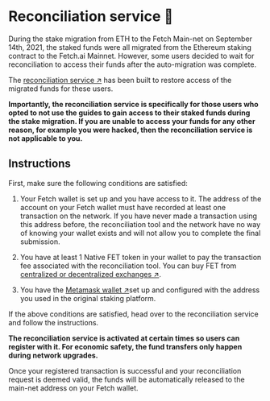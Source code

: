 # Reconciliation service 🤝

During the stake migration from ETH to the Fetch Main-net on September 14th, 2021, the staked funds were all migrated from the Ethereum staking contract to the Fetch.ai Mainnet. However, some users decided to wait for reconciliation to access their funds after the auto-migration was complete.

The [reconciliation service ↗](https://browse-fetchhub.fetch.ai/reconciliation) has been built to restore access of the migrated funds for these users.

**Importantly, the reconciliation service is specifically for those users who opted to not use the guides to gain access to their staked funds during the stake migration. If you are unable to access your funds for any other reason, for example you were hacked, then the reconciliation service is not applicable to you.**

## Instructions

First, make sure the following conditions are satisfied:

1. Your Fetch wallet is set up and you have access to it. The address of the account on your Fetch wallet must have recorded at least one transaction on the network. If you have never made a transaction using this address before, the reconciliation tool and the network have no way of knowing your wallet exists and will not allow you to complete the final submission.

2. You have at least 1 Native FET token in your wallet to pay the transaction fee associated with the reconciliation tool. You can buy FET from [centralized or decentralized exchanges ↗](https://fetch-ai.network/get-fet/).

3. You have the [Metamask wallet ↗](https://metamask.io/)set up and configured with the address you used in the original staking platform.

If the above conditions are satisfied, head over to the reconciliation service and follow the instructions.

**The reconciliation service is activated at certain times so users can register with it. For economic safety, the fund transfers only happen during network upgrades.**

Once your registered transaction is successful and your reconciliation request is deemed valid, the funds will be automatically released to the main-net address on your Fetch wallet.
